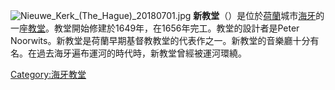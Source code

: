
[[File:Nieuwe_Kerk_(The_Hague)_20180701.jpg|right]]
'''新教堂'''（{{lang-nl|Nieuwe Kerk}}）是位於[[荷蘭|荷蘭]]城市[[海牙|海牙]]的一座[[教堂|教堂]]。教堂開始修建於1649年，在1656年完工。教堂的設計者是Peter Noorwits。新教堂是荷蘭早期基督教教堂的代表作之一。新教堂的音樂廳十分有名。在過去海牙遍布運河的時代時，新教堂曾經被運河環繞。

{{coord|52|04|35|N|4|18|54|E|region:NL_type:landmark_source:kolossus-dewiki|display=title}}

[[Category:海牙教堂|Category:海牙教堂]]